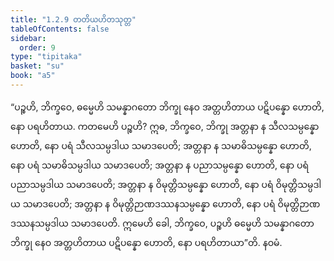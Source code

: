 ```yaml
---
title: "1.2.9 တတိယဟိတသုတ္တ"
tableOfContents: false
sidebar:
  order: 9
type: "tipitaka"
basket: "su"
book: "a5"
---
```



<DynamicBreadcrumb />

<Division number="19" book="a5" e="ch" v="16" p="11">

<Paragraph number="67" book="a5">
“ပဉ္စဟိ, ဘိက္ခဝေ, ဓမ္မေဟိ သမန္နာဂတော ဘိက္ခု နေဝ အတ္တဟိတာယ ပဋိပန္နော ဟောတိ, နော ပရဟိတာယ. ကတမေဟိ ပဉ္စဟိ? ဣဓ, ဘိက္ခဝေ, ဘိက္ခု အတ္တနာ န သီလသမ္ပန္နော ဟောတိ, နော ပရံ သီလသမ္ပဒါယ သမာဒပေတိ; အတ္တနာ န သမာဓိသမ္ပန္နော ဟောတိ, နော ပရံ သမာဓိသမ္ပဒါယ သမာဒပေတိ; အတ္တနာ န ပညာသမ္ပန္နော ဟောတိ, နော ပရံ ပညာသမ္ပဒါယ သမာဒပေတိ; အတ္တနာ န ဝိမုတ္တိသမ္ပန္နော ဟောတိ, နော ပရံ ဝိမုတ္တိသမ္ပဒါယ သမာဒပေတိ; အတ္တနာ န ဝိမုတ္တိဉာဏဒဿနသမ္ပန္နော ဟောတိ, နော ပရံ ဝိမုတ္တိဉာဏဒဿနသမ္ပဒါယ သမာဒပေတိ. ဣမေဟိ ခေါ, ဘိက္ခဝေ, ပဉ္စဟိ ဓမ္မေဟိ သမန္နာဂတော ဘိက္ခု နေဝ အတ္တဟိတာယ ပဋိပန္နော ဟောတိ, နော ပရဟိတာယာ”တိ.

</Paragraph>
</Division>

<Paragraph number="68" type="center" book="a5">
နဝမံ.
</Paragraph>